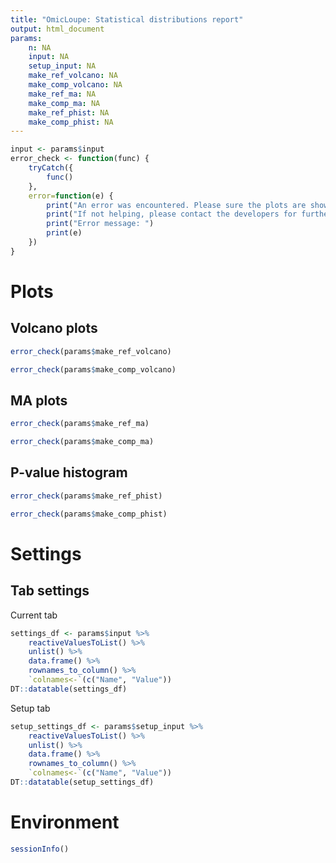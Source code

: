 ```yaml
---
title: "OmicLoupe: Statistical distributions report"
output: html_document
params:
    n: NA
    input: NA
    setup_input: NA
    make_ref_volcano: NA
    make_comp_volcano: NA
    make_ref_ma: NA
    make_comp_ma: NA
    make_ref_phist: NA
    make_comp_phist: NA
---
```


```r
input <- params$input
error_check <- function(func) {
    tryCatch({
        func()
    },
    error=function(e) {
        print("An error was encountered. Please sure the plots are showing up correctly in OmicLoupe before export.")
        print("If not helping, please contact the developers for further support")
        print("Error message: ")
        print(e)
    })
}
```

# Plots

## Volcano plots

```r
error_check(params$make_ref_volcano)
```

```r
error_check(params$make_comp_volcano)
```

## MA plots

```r
error_check(params$make_ref_ma)
```

```r
error_check(params$make_comp_ma)
```

## P-value histogram

```r
error_check(params$make_ref_phist)
```

```r
error_check(params$make_comp_phist)
```

# Settings 

## Tab settings

Current tab

```r
settings_df <- params$input %>% 
    reactiveValuesToList() %>%
    unlist() %>%
    data.frame() %>%
    rownames_to_column() %>%
    `colnames<-`(c("Name", "Value"))
DT::datatable(settings_df)
```

Setup tab

```r
setup_settings_df <- params$setup_input %>%
    reactiveValuesToList() %>%
    unlist() %>%
    data.frame() %>%
    rownames_to_column() %>%
    `colnames<-`(c("Name", "Value"))
DT::datatable(setup_settings_df)
```

# Environment

```r
sessionInfo()
```
